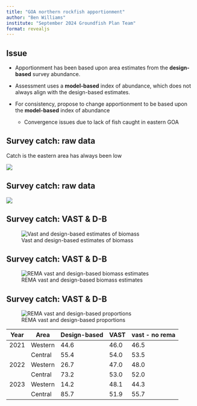 ```yaml
---
title: "GOA northern rockfish apportionment"
author: "Ben Williams"
institute: "September 2024 Groundfish Plan Team"
format: revealjs
---
```


## Issue

-   Apportionment has been based upon area estimates from the **design-based** survey abundance.

-   Assessment uses a **model-based** index of abundance, which does not always align with the design-based estimates.

-   For consistency, propose to change apportionment to be based upon the **model-based** index of abundance

    -   Convergence issues due to lack of fish caught in eastern GOA

## Survey catch: raw data

Catch is the eastern area has always been low

![](figs/map.png){fig-align="center"}

## Survey catch: raw data

![](figs/totals.png){fig-align="center"}

## Survey catch: VAST & D-B

![Vast and design-based estimates of biomass](figs/vast-db.png)

## Survey catch: VAST & D-B

![REMA vast and design-based biomass estimates](figs/rema_bio.png)

## Survey catch: VAST & D-B

![REMA vast and design-based proportions](figs/rema_perc.png)

| Year | Area    | Design-based | VAST | vast - no rema |
|------|---------|--------------|------|----------------|
| 2021 | Western | 44.6         | 46.0 |     46.5      |
|      | Central | 55.4         | 54.0 |     53.5      |
| 2022 | Western | 26.7         | 47.0 |     48.0      |
|      | Central | 73.2         | 53.0 |     52.0      |
| 2023 | Western | 14.2         | 48.1 |     44.3      |
|      | Central | 85.7         | 51.9 |     55.7      |

